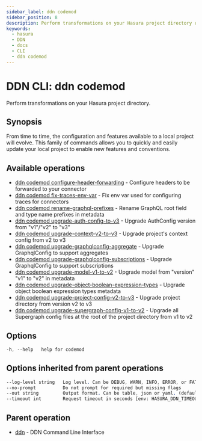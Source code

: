 ```yaml
---
sidebar_label: ddn codemod
sidebar_position: 8
description: Perform transformations on your Hasura project directory using the DDN CLI
keywords:
  - hasura
  - DDN
  - docs
  - CLI
  - ddn codemod
---
```


# DDN CLI: ddn codemod

Perform transformations on your Hasura project directory.

## Synopsis

From time to time, the configuration and features available to a local project will evolve. This family of commands allows you to quickly and easily update your local project to enable new features and conventions.

## Available operations

- [ddn codemod configure-header-forwarding](/reference/cli/commands/ddn_codemod_configure-header-forwarding) - Configure headers to be forwarded to your connector
- [ddn codemod fix-traces-env-var](/reference/cli/commands/ddn_codemod_fix-traces-env-var) - Fix env var used for configuring traces for connectors
- [ddn codemod rename-graphql-prefixes](/reference/cli/commands/ddn_codemod_rename-graphql-prefixes) - Rename GraphQL root field and type name prefixes in metadata
- [ddn codemod upgrade-auth-config-to-v3](/reference/cli/commands/ddn_codemod_upgrade-auth-config-to-v3) - Upgrade AuthConfig version from "v1"/"v2" to "v3"
- [ddn codemod upgrade-context-v2-to-v3](/reference/cli/commands/ddn_codemod_upgrade-context-v2-to-v3) - Upgrade project's context config from v2 to v3
- [ddn codemod upgrade-graphqlconfig-aggregate](/reference/cli/commands/ddn_codemod_upgrade-graphqlconfig-aggregate) - Upgrade GraphqlConfig to support aggregates
- [ddn codemod upgrade-graphqlconfig-subscriptions](/reference/cli/commands/ddn_codemod_upgrade-graphqlconfig-subscriptions) - Upgrade GraphqlConfig to support subscriptions
- [ddn codemod upgrade-model-v1-to-v2](/reference/cli/commands/ddn_codemod_upgrade-model-v1-to-v2) - Upgrade model from "version" "v1" to "v2" in metadata
- [ddn codemod upgrade-object-boolean-expression-types](/reference/cli/commands/ddn_codemod_upgrade-object-boolean-expression-types) - Upgrade object boolean expression types metadata
- [ddn codemod upgrade-project-config-v2-to-v3](/reference/cli/commands/ddn_codemod_upgrade-project-config-v2-to-v3) - Upgrade project directory from version v2 to v3
- [ddn codemod upgrade-supergraph-config-v1-to-v2](/reference/cli/commands/ddn_codemod_upgrade-supergraph-config-v1-to-v2) - Upgrade all Supergraph config files at the root of the project directory from v1 to v2

## Options

```sass
-h, --help   help for codemod
```

## Options inherited from parent operations

```sass
--log-level string   Log level. Can be DEBUG, WARN, INFO, ERROR, or FATAL. (default "INFO")
--no-prompt          Do not prompt for required but missing flags
--out string         Output format. Can be table, json or yaml. (default "table")
--timeout int        Request timeout in seconds [env: HASURA_DDN_TIMEOUT] (default 100)
```

## Parent operation

- [ddn](/reference/cli/commands/ddn) - DDN Command Line Interface
